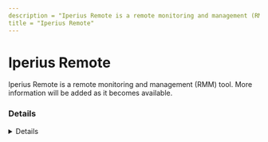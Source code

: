 ---
description = "Iperius Remote is a remote monitoring and management (RMM) tool. More information will be added as it becomes available."
title = "Iperius Remote"
---



# Iperius Remote

Iperius Remote is a remote monitoring and management (RMM) tool. More information will be added as it becomes available.

### Details
<Details author={""}
         category={""}
         created={""}
         website={""}
         lastModified={"2024-02-08"}
         privileges={""}
         free={ false }
         verification={ false }
/>

#### Installation Paths
<Card code={ ["iperius.exe", "iperiusremote.exe"] }/>





### Forensic Artifacts




#### Network Artifacts
<EuiSpacer size="xl"/>
<NetworkArtifactsTable data={ [{"Description": "Known remote domains", "Domains": ["*.iperiusremote.com", "*.iperius.com", "*.iperius-rs.com", "iperiusremote.com"], "Ports": []}] }/>




### Detections
- Detects potential network activity of Iperius Remote RMM tool
  - [Sigma Rule](https://github.com/magicsword-io/LOLRMM/blob/main/detections/sigma/iperius_remote_network_sigma.yml)
- Detects potential processes activity of Iperius Remote RMM tool
  - [Sigma Rule](https://github.com/magicsword-io/LOLRMM/blob/main/detections/sigma/iperius_remote_processes_sigma.yml)

### References
- [https://www.iperiusremote.com/download-iperius-remote-desktop-windows.aspx](https://www.iperiusremote.com/download-iperius-remote-desktop-windows.aspx)

